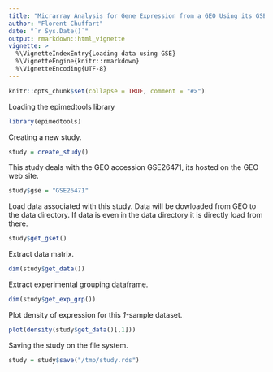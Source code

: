 ```yaml
---
title: "Micrarray Analysis for Gene Expression from a GEO Using its GSE (GSE26471, 1 samples)"
author: "Florent Chuffart"
date: "`r Sys.Date()`"
output: rmarkdown::html_vignette
vignette: >
  %\VignetteIndexEntry{Loading data using GSE}
  %\VignetteEngine{knitr::rmarkdown}
  %\VignetteEncoding{UTF-8}
---
```


```r
knitr::opts_chunk$set(collapse = TRUE, comment = "#>")
```

Loading the epimedtools library

``` r
library(epimedtools)
```

Creating a new study.
```r
study = create_study()
```

This study deals with the GEO accession GSE26471, its hosted on the GEO web site.
``` r
study$gse = "GSE26471"
```

Load data associated with this study. Data will be dowloaded from GEO to the data directory. If data is even in the data directory it is directly load from there.
``` r
study$get_gset()
```

Extract data matrix.
``` r
dim(study$get_data())
```

Extract experimental grouping dataframe.
``` r
dim(study$get_exp_grp())
```

Plot density of expression for this *1-*sample dataset. 
``` r
plot(density(study$get_data()[,1]))
```

Saving the study on the file system.
```r
study = study$save("/tmp/study.rds")
````
